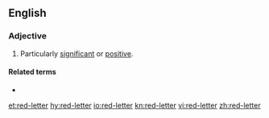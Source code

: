 ==English==

===Adjective===
{{en-adj|-|head=[[red]]-[[letter]] [[day]]}}

# Particularly [[significant]] or [[positive]].

====Related terms====
* {{l|en|red letter day}}

[[et:red-letter]]
[[hy:red-letter]]
[[io:red-letter]]
[[kn:red-letter]]
[[vi:red-letter]]
[[zh:red-letter]]